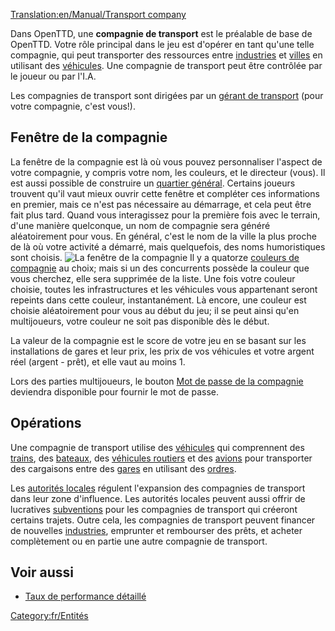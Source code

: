 [[Translation:en/Manual/Transport company]]

Dans OpenTTD, une '''compagnie de transport''' est le préalable de base de OpenTTD. Votre rôle principal dans le jeu est d'opérer en tant qu'une telle compagnie, qui peut transporter des ressources entre [[fr/Manual/Industries|industries]] et [[fr/Villes|villes]] en utilisant des [[fr/Manual/Véhicules|véhicules]]. Une compagnie de transport peut être contrôlée par le joueur ou par l'I.A.

Les compagnies de transport sont dirigées par un [[fr/Archive/Manual/Gérant de transport|gérant de transport]] (pour votre compagnie, c'est vous!).

==Fenêtre de la compagnie==
La fenêtre de la compagnie est là où vous pouvez personnaliser l'aspect de votre compagnie, y compris votre nom, les couleurs, et le directeur (vous). Il est aussi possible de construire un [[fr/Archive/Manual/Quartier général|quartier général]]. Certains joueurs trouvent qu'il vaut mieux ouvrir cette fenêtre et compléter ces informations en premier, mais ce n'est pas nécessaire au démarrage, et cela peut être fait plus tard. Quand vous interagissez pour la première fois avec le terrain, d'une manière quelconque, un nom de compagnie sera généré aléatoirement pour vous. En général, c'est le nom de la ville la plus proche de là où votre activité a démarré, mais quelquefois, des noms humoristiques sont choisis.
[[File:en/Manual/Companywindow.png|center|frame|La fenêtre de la compagnie]]
Il y a quatorze [[fr/Archive/Manual/Couleur de compagnie|couleurs de compagnie]] au choix; mais si un des concurrents possède la couleur que vous cherchez, elle sera supprimée de la liste. Une fois votre couleur choisie, toutes les infrastructures et les véhicules vous appartenant seront repeints dans cette couleur, instantanément. Là encore, une couleur est choisie aléatoirement pour vous au début du jeu; il se peut ainsi qu'en multijoueurs, votre couleur ne soit pas disponible dès le début.

La valeur de la compagnie est le score de votre jeu en se basant sur les installations de gares et leur prix, les prix de vos véhicules et votre argent réel (argent - prêt), et elle vaut au moins 1.

Lors des parties multijoueurs, le bouton [[fr/Archive/Manual/Mot de passe de la compagnie|Mot de passe de la compagnie]] deviendra disponible pour fournir le mot de passe.

==Opérations==
Une compagnie de transport utilise des [[fr/Manual/Véhicules|véhicules]] qui comprennent des [[fr/Manual/Trains|trains]], des [[fr/Manual/Bateaux|bateaux]], des [[fr/Manual/Véhicules routiers|véhicules routiers]] et des [[fr/Manual/Avions|avions]] pour transporter des cargaisons entre des [[fr/Manual/Gares|gares]] en utilisant des [[fr/Manual/Ordres|ordres]].

Les [[fr/Manual/Municipalité|autorités locales]] régulent l'expansion des compagnies de transport dans leur zone d'influence. Les autorités locales peuvent aussi offrir de lucratives [[fr/Manual/Subvention|subventions]] pour les compagnies de transport qui créeront certains trajets. Outre cela, les compagnies de transport peuvent financer de nouvelles [[fr/Manual/Industries|industries]], emprunter et rembourser des prêts, et acheter complètement ou en partie une autre compagnie de transport.

==Voir aussi==
*[[fr/Manual/Taux de performance détaillé|Taux de performance détaillé]]

[[Category:fr/Entités]]